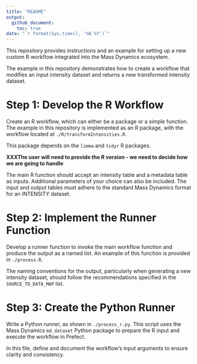 ```yaml
---
title: "README"
output: 
  github_document:
    toc: true
date: "`r format(Sys.time(), '%B %Y')`"
---
```


This repository provides instructions and an example for setting up a new custom R workflow integrated into the Mass Dynamics ecosystem.

The example in this repository demonstrates how to create a workflow that modifies an input intensity dataset and returns a new transformed intensity dataset.

# Step 1: Develop the R Workflow

Create an R workflow, which can either be a package or a simple function. The example in this repository is implemented as an R package, with the workflow located at `./R/transformIntensities.R`. 

This package depends on the `limma` and `tidyr` R packages.

**XXXThe user will need to provide the R version - we need to decide how we are going to handle **

The main R function should accept an intensity table and a metadata table as inputs. Additional parameters of your choice can also be included. The input and output tables must adhere to the standard Mass Dynamics format for an INTENSITY dataset.

# Step 2: Implement the Runner Function

Develop a runner function to invoke the main workflow function and produce the output as a named list. An example of this function is provided in `./process.R`.

The naming conventions for the output, particularly when generating a new intensity dataset, should follow the recommendations specified in the `SOURCE_TO_DATA_MAP` list.

# Step 3: Create the Python Runner

Write a Python runner, as shown in `./process_r.py`. This script uses the Mass Dynamics `md_dataset` Python package to prepare the R input and execute the workflow in Prefect.

In this file, define and document the workflow's input arguments to ensure clarity and consistency.
